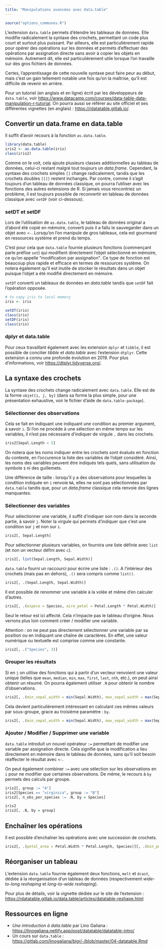 ```yaml
---
title: "Manipulations avancées avec data.table"
---
```


```r
source("options_communes.R")
```


L'extension `data.table`{.pkg} permets d'étendre les tableaux de données. Elle modifie radicalement la syntaxe des crochets, permettant un code plus court et surtout plus puissant. Par ailleurs, elle est particulièrement rapide pour opérer des opérations sur les données et permets d'effectuer des opérations par assignation directe sans avoir à copier les objets en mémoire. Autrement dit, elle est particulièrement utile lorsque l'on travaille sur des gros fichiers de données.

Certes, l'apprentissage de cette nouvelle syntaxe peut faire peur au début, mais c'est un gain tellement notable une fois qu'on la maîtrise, qu'il est difficile de revenir en arrière.

Pour un tutoriel (en anglais et en ligne) écrit par les développeurs de `data.table`{.pkg}, voir <https://www.datacamp.com/courses/data-table-data-manipulation-r-tutorial>. On pourra aussi se référer au site officiel et ses différentes vignettes (en anglais) : <https://rdatatable.gitlab.io/>.


## Convertir un data.frame en data.table

Il suffit d'avoir recours à la fonction `as.data.table`{data-pkg="data.table"}.

```r
library(data.table)
iris2 <- as.data.table(iris)
class(iris2)
```

Comme on le voit, cela ajoute plusieurs classes additionnelles au tableau de données, celui-ci restant malgré tout toujours un *data.frame*. Cependant, la syntaxe des crochets simples `[]` change radicalement, tandis que les crochets doubles `[[]]` restent inchangés. Par contre, comme il s'agit toujours d'un tableau de données classique, on pourra l'utiliser avec les fonctions des autres extensions de R. Si jamais vous rencontriez un problème, il est toujours possible de reconvertir en tableau de données classique avec `setDF`{data-pkg="data.table"} (voir ci-dessous).

### setDT et setDF

Lors de l'utilisation de `as.data.table`{data-pkg="data.table"}, le tableau de données original a d'abord été copié en mémoire, converti puis il a fallu le sauvegarder dans un objet avec `<-`. Lorsqu'on l'on manipule de gros tableaux, cela est gourmand en ressources système et prend du temps.

C'est pour cela que `data.table`{.pkg} fournie plusieurs fonctions (commençant parle préfixe  `set`) qui modifient directement l'objet sélectionné en mémoire, ce qu'on appelle <q>modification par assignation</q>. Ce type de fonction est beaucoup plus rapide et efficace en termes de ressources système. On notera également qu'il est inutile de stocker le résultats dans un objet puisque l'objet a été modifié directement en mémoire.

`setDT`{data-pkg="data.table"} converti un tableaux de données en *data.table* tandis que `setDF`{data-pkg="data.table"} fait l'opération opposée.


```r
# to copy iris to local memory
iris <- iris
```


```r
setDT(iris)
class(iris)
setDF(iris)
class(iris)
```


### dplyr et data.table

Pour ceux travaillant également avec les extension `dplyr`{.pkg} et `tibble`{.pkg}, il est possible de concilier *tibble* et *data.table* avec l'extension `dtplyr`{.pkg}. Cette extension a connu une profonde évolution en 2019. Pour plus d'informations, voir <https://dtplyr.tidyverse.org/>.


## La syntaxe des crochets

La syntaxe des crochets change radicalement avec `data.table`{.pkg}. Elle est de la forme `objet[i, j, by]` (dans sa forme la plus simple, pour une présentation exhaustive, voir le fichier d'aide de `data.table-package`{data-pkg="data.table"}).

### Sélectionner des observations

Cela se fait en indiquant une indiquant une condition au premier argument, à savoir `i`. Si l'on ne procède à une sélection en même temps sur les variables, il n'est pas nécessaire d'indiquer de virgule `,` dans les crochets. 

```r
iris2[Sepal.Length < 5]
```

On notera que les noms indiquer entre les crochets sont évalués en fonction du contexte, en l'occurence la liste des variables de l'objet considéré. Ainsi, les noms des variables peuvent être indiqués tels quels, sans utilisation du symbole `$` ni des guillemets.

<div class="important">
Une différence de taille : lorsqu'il y a des observations pour lesquelles la condition indiquée en `i` renvoie `NA`, elles ne sont pas sélectionnées par `data.table`{.pkg} tandis que, pour un *data.frame* classique cela renvoie des lignes manquantes.
</div>

### Sélectionner des variables

Pour sélectionner une variable, il suffit d'indiquer son nom dans la seconde partie, à savoir `j`. Noter la virgule qui permets d'indiquer que c'est une condition sur `j` et non sur `i`.

```r
iris2[, Sepal.Length]
```

Pour sélectionner plusieurs variables, on fournira une liste définie avec `list`{data-pkg="base"} (et non un vecteur défini avec `c`{data-pkg="base"}).

```r
iris2[, list(Sepal.Length, Sepal.Width)]
```

`data.table`{.pkg} fourni un raccourci pour écrire une liste : `.()`. A l'intérieur des crochets (mais pas en dehors), `.()` sera compris comme `list()`.

```r
iris2[, .(Sepal.Length, Sepal.Width)]
```

Il est possible de renommer une variable à la volée et même d'en calculer d'autres.

```r
iris2[, .(espece = Species, aire_petal = Petal.Length * Petal.Width)]
```

Seul le retour est ici affecté. Cela n'impacte pas le tableau d'origine. Nous verrons plus loin comment créer / modifier une variable.

Attention : on ne peut pas directement sélectionner une variable par sa position ou en indiquant une chaîne de caractères. En effet, une valeur numérique ou textuelle est comprise comme une constante.

```r
iris2[, .("Species", 3)]
```

### Grouper les résultats

Si en `j` on utilise des fonctions qui à partir d'un vecteur renvoient une valeur unique (telles que `mean`{data-pkg="base"}, `median`{data-pkg="stats"}, `min`{data-pkg="base" data-rdoc="Extremes"}, `max`{data-pkg="base" data-rdoc="Extremes"}, `first`{data-pkg="data.table"}, `last`{data-pkg="data.table"}, `nth`{data-pkg="dplyr"}, etc.), on peut ainsi obtenir un résumé. On pourra également utiliser `.N`{data-pkg="data.table" data-rdoc="special-symbols"} pour obtenir le nombre d'observations.

```r
iris2[, .(min_sepal_width = min(Sepal.Width), max_sepal_width = max(Sepal.Width), n_observations = .N)]
```

Cela devient particulièrement intéressant en calculant ces mêmes valeurs par sous-groupe, grace au troisième paramètre : `by`.

```r
iris2[, .(min_sepal_width = min(Sepal.Width), max_sepal_width = max(Sepal.Width), n_observations = .N), by = Species]
```

### Ajouter / Modifier / Supprimer une variable

`data.table`{.pkg} introduit un nouvel opérateur `:=` permettant de modifier une variable par assignation directe. Cela signifie que la modification a lieu directement en mémoire dans le tableau de données, sans qu'il soit besoin réaffecter le résultat avec `<-`.

On peut également combiner `:=` avec une sélection sur les observations en `i` pour ne modifier que certaines observations. De même, le recours à `by` permets des calculs par groupe.

```r
iris2[, group := "A"]
iris2[Species == "virginica", group := "B"]
iris2[, n_obs_per_species := .N, by = Species]
```

```r
iris2
iris2[, .N, by = group]
```

## Enchaîner les opérations

Il est possible d'enchaîner les opérations avec une succession de crochets.

```r
iris2[, .(petal_area = Petal.Width * Petal.Length, Species)][, .(min_petal_area = min(petal_area)), by = Species]
```

## Réorganiser un tableau

L'extension `data.table`{.pkg} fournie également deux fonctions, `melt`{data-pkg="data.table" data-rdoc="melt.data.table"} et `dcast`{data-pkg="data.table" data-doc="dcast.data.table"}, dédiée à la réorganisation d'un tableau de données (respectivement *wide-to-long reshaping* et *long-to-wide reshaping*).

Pour plus de détails, voir la vignette dédiée sur le site de l'extension : <https://rdatatable.gitlab.io/data.table/articles/datatable-reshape.html>

## Ressources en ligne

- *Une introduction à data.table* par Lino Galiana : <https://linogaliana.netlify.app/post/datatable/datatable-intro/>
- Un cours sur `data.table`{.pkg} : <https://gitlab.com/linogaliana/bigr/-/blob/master/04-datatable.Rmd>
